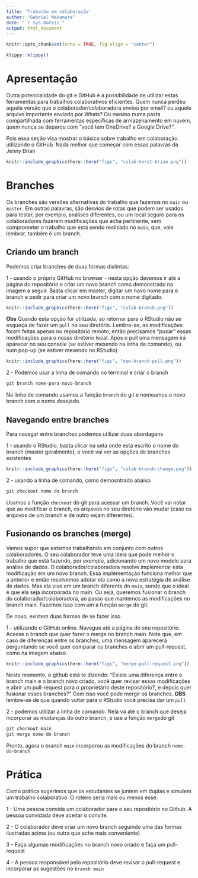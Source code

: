 ```yaml
---
title: 'Trabalho em colaboração'
author: "Gabriel Nakamura"
date: "`r Sys.Date()`"
output: html_document
---
```


```r
knitr::opts_chunk$set(echo = TRUE, fig.align = "center")
```

```r
klippy::klippy()
```

# Apresentação

Outra potencialidade do git e GitHub é a possibilidade de utilizar estas ferramentas para trabalhos colaborativos eficientes. Quem nunca perdeu aquela versão que o colaborador/colaboradora enviou por email? ou aquele arquivo importante enviado por Whats? Ou mesmo numa pasta compartilhada com ferramentas específicas de armazenamento em nuvem, quem nunca se deparou com "você tem OneDrive? e Google Drive?".

Pois essa seção visa mostrar o básico sobre trabalho em colaboração utilizando o GitHub. Nada melhor que começar com essas palavras da Jenny Brian

```r
knitr::include_graphics(here::here("figs", "colab-horst-brian.png"))
```

# Branches

Os branches são versões alternativas do trabalho que fazemos no `main` ou `master`. Em outras palavras, são desvios de rotas que podem ser usados para testar, por exemplo, análises diferentes, ou um local seguro para os colaboradores fazerem modificações que acha pertinente, sem comprometer o trabalho que está sendo realizado no `main`, que, vale lembrar, também é um branch.

## Criando um branch

Podemos criar branches de duas formas distintas: 

1 - usando o próprio GitHub no browser - nesta opção devemos ir até a página do repositório e criar um novo branch como demonstrado na imagem a seguir. Basta clicar em master, digitar um novo nome para o branch e pedir para criar um novo branch com o nome digitado.

```r
knitr::include_graphics(here::here("figs", "colab-branch.png"))
```

**Obs** Quando esta opção for utilizada, ao retornar para o RStudio não se esqueça de fazer um `pull` no seu diretório. Lembre-se, as modificações foram feitas apenas no repositório remoto, então precisamos "puxar" essas modificações para o nosso diretório local. Após o pull uma mensagem irá aparecer no seu console (se estiver mexendo na linha de comando), ou num pop-up (se estiver mexendo no RStudio)

```r
knitr::include_graphics(here::here("figs", "new-branch-pull.png"))
```


2 - Podemos usar a linha de comando no terminal e criar o branch

```r
git branch nome-para-novo-branch
```

Na linha de comando usamos a função `branch` do git e nomeamos o novo branch com o nome desejado.

## Navegando entre branches

Para navegar entre branches podemos utilizar duas abordagens

1 - usando o RStudio, basta clicar na seta onde está escrito o nome do branch (master geralmente), e você vai ver as opções de branches existentes

```r
knitr::include_graphics(here::here("figs", "colab-branch-change.png"))
```

2 - usando a linha de comando, como demosntrado abaixo

```r
git checkout nome-do-branch
```

Usamos a função `checkout` do git para acessar um branch. Você vai notar que ao modificar o branch, os arquivos no seu diretório vão mudar (caso os arquivos de um branch e de outro sejam diferentes).

## Fusionando os branches (merge)

Vamos supor que estamos trabalhando em conjunto com outros colaboradores. O seu colaborador teve uma ideia que pode melhor o trabalho que está fazendo, por exemplo, adicionando um novo modelo para análise de dados. O colaborador/colaboradora resolve implementar esta modificação em um novo branch. Essa implementação funciona melhor que a anterior e então resolvemos adotar ela como a nova estratégia de análise de dados. Mas ela vive em um branch diferente do `main`, sendo que o ideal é que ela seja incorporada no main. Ou seja, queremos fusionar o branch do colaborador/colaboradora, ao passo que mantemos as modificações no branch main. Fazemos isso com um a função `merge` do git.

De novo, existem duas formas de se fazer isso

1 - utilizando o GitHub online. Navegue até a página do seu repositório. Acesse o branch que quer fazer o merge no branch main. Note que, em caso de diferenças entre os branches, uma mensagem aparecerá perguntando se você quer comparar os branches e abrir um pull-request, como na imagem abaixo

```r
knitr::include_graphics(here::here("figs", "merge-pull-request.png"))
```

Neste momento, o github está te dizendo: "Existe uma diferença entre o branch main e o branch novo criado, você quer revisar essas modificações e abrir um pull-request para o proprietário deste repositório?, e depois quer fusionar esses branches?" Com isso você pode mergir os branches. **OBS** lembre-se de que quando voltar para o RStudio você precisa dar um `pull`

2 - podemos utilizar a linha de comando. Nela vá até o branch que deseja incorporar as mudanças do outro branch, e use a função `merge`do git 

```r
git checkout main
git merge nome-do-branch
```

Pronto, agora o branch `main` incorporou as modificações do branch `nome-do-branch`


# Prática

Como prática sugerimos que os estudantes se juntem em duplas e simulem um trabalho colaborativo. O roteiro seria mais ou menos esse:

1 - Uma pessoa convida um colaborador para o seu repositório no Github. A pessoa convidada deve aceitar o convite. 

2 - O colaborador deve criar um novo branch seguindo uma das formas ilustradas acima (ou outra que ache mais conveniente)

3 - Faça algumas modificações no branch novo criado e faça um pull-request

4 - A pessoa responsável pelo repositório deve revisar o pull-request e incorporar as sugestões no `branch main`

